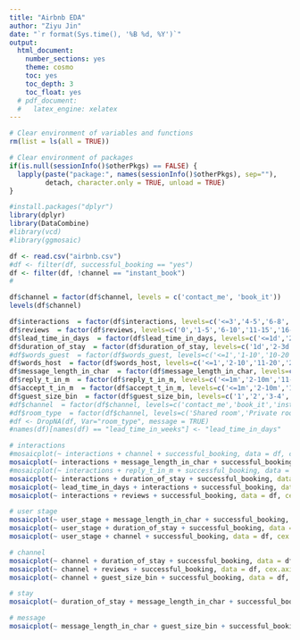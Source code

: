 ```yaml
---
title: "Airbnb EDA"
author: "Ziyu Jin"
date: "`r format(Sys.time(), '%B %d, %Y')`"
output:
  html_document:
    number_sections: yes
    theme: cosmo
    toc: yes
    toc_depth: 3
    toc_float: yes
  # pdf_document: 
  #   latex_engine: xelatex
---
```


```r
# Clear environment of variables and functions
rm(list = ls(all = TRUE)) 

# Clear environment of packages
if(is.null(sessionInfo()$otherPkgs) == FALSE) {
  lapply(paste("package:", names(sessionInfo()$otherPkgs), sep=""), 
         detach, character.only = TRUE, unload = TRUE)
}
```

```r
#install.packages("dplyr")
library(dplyr)
library(DataCombine)
#library(vcd)
#library(ggmosaic)
```


```r
df <- read.csv("airbnb.csv")
#df <- filter(df, successful_booking == "yes")
df <- filter(df, !channel == "instant_book")
#
```

```r

df$channel = factor(df$channel, levels = c('contact_me', 'book_it'))
levels(df$channel)
```

```r
df$interactions  = factor(df$interactions, levels=c('<=3','4-5','6-8','9-10','11-15','16-20','21-25','26-30','>30'))
df$reviews  = factor(df$reviews, levels=c('0','1-5','6-10','11-15','16-20','21-30','31-50','51-100','>100'))
df$lead_time_in_days  = factor(df$lead_time_in_days, levels=c('<=1d','2-3d','4-7d','8-15d','16-20d','21-25d','26-30d','31-40d','41-50dw','51-60d','61-80d','81-100d','101-120d','121-150d','151-180d','181-200d','201-240d','>240d'))
df$duration_of_stay  = factor(df$duration_of_stay, levels=c('1d','2-3d','4-5d','6-7d','8-10d','11-15d','16-20d','21-30d','>30d'))
#df$words_guest  = factor(df$words_guest, levels=c('<=1','1-10','10-20','20-50','50-100','100-200','>200'))
df$words_host  = factor(df$words_host, levels=c('<=1','2-10','11-20','21-30','31-40','41-50','51-60','61-70','71-80','81-90','91-100','101-120','121-140','141-160','161-180','181-200','201-220','221-250','>250'))
df$message_length_in_char  = factor(df$message_length_in_char, levels=c('<=1','2-20','21-50','51-100','101-150','151-200','201-250','251-300','301-400','401-500','>500'))
df$reply_t_in_m  = factor(df$reply_t_in_m, levels=c('<=1m','2-10m','11-30m','31m-1h','1h-3h','3-6h','6-12h','12-24h','1-2d','>2d'))
df$accept_t_in_m  = factor(df$accept_t_in_m, levels=c('<=1m','2-10m','11-30m','31m-1h','1h-3h','3-6h','6-12h','12-24h','1-2d','>2d'))
df$guest_size_bin  = factor(df$guest_size_bin, levels=c('1','2','3-4','5-6','7-8','9-10','>10'))
#df$channel  = factor(df$channel, levels=c('contact_me','book_it','instant_book'))
#df$room_type  = factor(df$channel, levels=c('Shared room','Private room','Entire home/apt'))
#df <- DropNA(df, Var="room_type", message = TRUE)
#names(df)[names(df) == "lead_time_in_weeks"] <- "lead_time_in_days"
```


```r
# interactions
#mosaicplot(~ interactions + channel + successful_booking, data = df, cex.axis = 0.85, color = FALSE)
mosaicplot(~ interactions + message_length_in_char + successful_booking, data = df, cex.axis = 0.85, color = TRUE)
#mosaicplot(~ interactions + reply_t_in_m + successful_booking, data = df, cex.axis = 0.85, color = TRUE)
mosaicplot(~ interactions + duration_of_stay + successful_booking, data = df, cex.axis = 0.85, color = TRUE)
mosaicplot(~ lead_time_in_days + interactions + successful_booking, data = df, cex.axis = 0.85, color = TRUE)
mosaicplot(~ interactions + reviews + successful_booking, data = df, cex.axis = 0.85, color = TRUE)
```


```r
# user stage
mosaicplot(~ user_stage + message_length_in_char + successful_booking, data = df, cex.axis = 0.85, color = TRUE)
mosaicplot(~ user_stage + duration_of_stay + successful_booking, data = df, cex.axis = 0.85, color = TRUE)
mosaicplot(~ user_stage + channel + successful_booking, data = df, cex.axis = 0.85, color = TRUE)
```

```r
# channel 
mosaicplot(~ channel + duration_of_stay + successful_booking, data = df, cex.axis = 0.85, color = TRUE)
mosaicplot(~ channel + reviews + successful_booking, data = df, cex.axis = 0.85, color = TRUE)
mosaicplot(~ channel + guest_size_bin + successful_booking, data = df, cex.axis = 0.85, color = TRUE)
```


```r
# stay
mosaicplot(~ duration_of_stay + message_length_in_char + successful_booking, data = df, cex.axis = 0.85, color = TRUE)
```

```r
# message
mosaicplot(~ message_length_in_char + guest_size_bin + successful_booking, data = df, cex.axis = 0.85, color = TRUE)
```






























